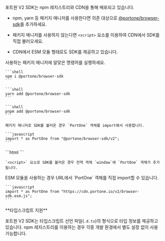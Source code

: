

포트원 V2 SDK는 npm 레지스트리와 CDN을 통해 배포되고 있습니다.

- npm, yarn 등 패키지 매니저를 사용한다면 의존
  대상으로 [@portone/browser-sdk](https://www.npmjs.com/package/@portone/browser-sdk)를 추가하세요.

- 패키지 매니저를 사용하지 않는다면 `<script>` 요소를 이용하여 CDN에서 SDK를 직접 불러오세요.

- CDN에서 ESM 모듈 형태로도 SDK를 제공하고 있습니다.

<Tabs>
  <Tab title="패키지 의존 대상으로 추가">
    사용하는 패키지 매니저에 알맞은 명령어를 실행하세요.

    ```shell
    npm i @portone/browser-sdk
    ```

    ```shell
    yarn add @portone/browser-sdk
    ```

    ```shell
    pnpm add @portone/browser-sdk
    ```

    패키지 매니저로 SDK를 불러온 경우 `PortOne` 객체를 import해서 사용합니다.

    ```javascript
    import * as PortOne from "@portone/browser-sdk/v2";
    ```
  </Tab>

  <Tab title="<script> 요소로 추가">
    ```html
    <script src="https://cdn.portone.io/v2/browser-sdk.js"></script>
    ```

    `<script>` 요소로 SDK를 불러온 경우 전역 객체 `window`에 `PortOne` 객체가 추가됩니다.
  </Tab>

  <Tab title="ESM 모듈로 추가">
    ESM 모듈을 사용하는 경우 URL에서 `PortOne` 객체를 직접 import할 수 있습니다.

    ```javascript
    import * as PortOne from "https://cdn.portone.io/v2/browser-sdk.esm.js";
    ```
  </Tab>
</Tabs>

<Hint style="info">
  **타입스크립트 지원**

  포트원 V2 SDK는 타입스크립트 선언 파일(`.d.ts`)의 형식으로 타입 정보를 제공하고 있습니다. npm 레지스트리를 이용하는 경우 각종 개발 환경에서 별도 설정 없이 사용 가능합니다.
</Hint>
